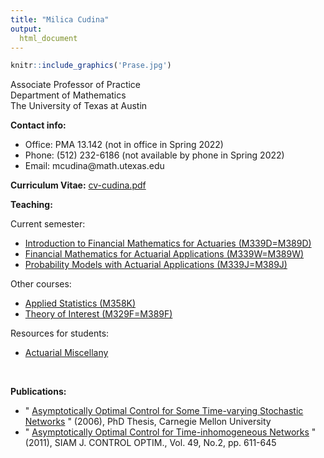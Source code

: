 ```yaml
---
title: "Milica Cudina"
output: 
  html_document
---
```

```r
knitr::include_graphics('Prase.jpg')
```

Associate Professor of Practice  
Department of Mathematics   
The University of Texas at Austin  


**Contact info:**\

-   Office: PMA 13.142 (not in office in Spring 2022)
-   Phone: (512) 232-6186 (not available by phone in Spring 2022)
-   Email: mcudina\@math.utexas.edu

**Curriculum Vitae:** [cv-cudina.pdf](cv-cudina.pdf)


**Teaching:**

Current semester:

-   [Introduction to Financial Mathematics for Actuaries (M339D=M389D)](M339D/M339D.html)
-   [Financial Mathematics for Actuarial Applications (M339W=M389W)](M339W/M339W.html)
-   [Probability Models with Actuarial Applications (M339J=M389J)](M339J/M339J.html)


Other courses:

-   [Applied Statistics (M358K)](M358K/M358K.html)
-   [Theory of Interest (M329F=M389F)](M329F/M329F.html)

Resources for students:

-   [Actuarial Miscellany](act-misc.html)

\

**Publications:**

-   \" [Asymptotically Optimal Control for Some Time-varying Stochastic
    Networks](thesis.pdf) \" (2006), PhD Thesis, Carnegie Mellon
    University
-   \" [Asymptotically Optimal Control for Time-inhomogeneous
    Networks](CudRam11.pdf) \" (2011), SIAM J. CONTROL OPTIM., Vol. 49,
    No.2, pp. 611-645
